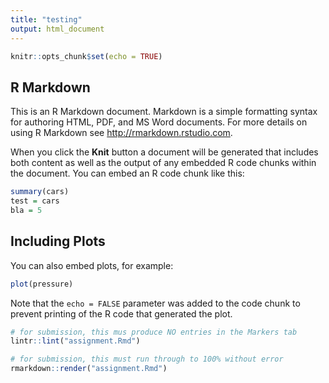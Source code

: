 ```yaml
---
title: "testing"
output: html_document
---
```


```r
knitr::opts_chunk$set(echo = TRUE)
```

## R Markdown

This is an R Markdown document. Markdown is a simple formatting syntax for authoring HTML, PDF, and MS Word documents. For more details on using R Markdown see <http://rmarkdown.rstudio.com>.

When you click the **Knit** button a document will be generated that includes both content as well as the output of any embedded R code chunks within the document. You can embed an R code chunk like this:

```r
summary(cars)
test = cars
bla = 5
```

## Including Plots

You can also embed plots, for example:

```r
plot(pressure)
```

Note that the `echo = FALSE` parameter was added to the code chunk to prevent printing of the R code that generated the plot.


```r
# for submission, this mus produce NO entries in the Markers tab
lintr::lint("assignment.Rmd")
```

```r
# for submission, this must run through to 100% without error
rmarkdown::render("assignment.Rmd")
```

